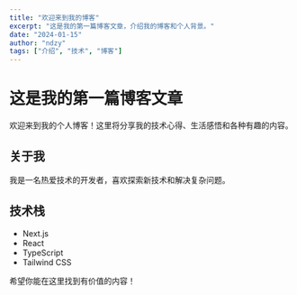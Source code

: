 ```yaml
---
title: "欢迎来到我的博客"
excerpt: "这是我的第一篇博客文章，介绍我的博客和个人背景。"
date: "2024-01-15"
author: "ndzy"
tags: ["介绍", "技术", "博客"]
---
```


# 这是我的第一篇博客文章

欢迎来到我的个人博客！这里将分享我的技术心得、生活感悟和各种有趣的内容。

## 关于我

我是一名热爱技术的开发者，喜欢探索新技术和解决复杂问题。

## 技术栈

- Next.js
- React
- TypeScript
- Tailwind CSS

希望你能在这里找到有价值的内容！
